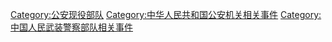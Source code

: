 [[Category:公安现役部队|Category:公安现役部队]]
[[Category:中华人民共和国公安机关相关事件|Category:中华人民共和国公安机关相关事件]]
[[Category:中国人民武装警察部队相关事件|Category:中国人民武装警察部队相关事件]]
